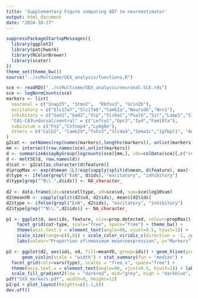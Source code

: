 ```yaml
---
title: 'Supplementary Figure comparing ADT to neuroestimator'
output: html_document
date: "2024-10-27"
---
```



```r
suppressPackageStartupMessages({
  library(ggplot2)
  library(patchwork)
  library(RColorBrewer)
  library(scater)
})
theme_set(theme_bw())
source("../scMultiome/GEX_analysis/functions.R")
```


```r
sce <- readRDS("../scMultiome/GEX_analysis/neuronal.SCE.rds")
sce <- logNormCounts(sce)
markers <- list(
  neuronal = c("Snap25", "Stmn2",  "Rbfox3", "Grin2b"),
  excitatory = c("Slc17a7","Slc17a6","Camk2a","Neurod6","Nrn1"),
  inhibitory = c("Gad1","Gad2","Vip","Slc6a1","Pvalb","Sst","Lamp5","Slc32a1"),
  "CA1-CA3\ndorsal/ventral" = c("Lefty1","Gpc3","Iyd","Fam107a"),
  subiculum = c("Fn1","Cntnap4","Ly6g6e"),
  others = c("Calb2", "Camk2d","Tshz3","Slc4a4","Sema3c","Igfbpl1", "Adarb2")
)
g2cat <- setNames(rep(names(markers),lengths(markers)), unlist(markers))
mm <- intersect(row.names(sce),unlist(markers))
d <- summarizeAssayByGroup(logcounts(sce)[mm,], ids=colData(sce)[,c("celltype")], statistics = c("mean", "prop.detected"))
d <- meltSE(d, row.names(d))
d$cat <- g2cat[as.character(d$feature)]
d$propMax <- exp(d$mean-1L)/exp(sapply(split(d$mean, d$feature), max)-1)[as.character(d$feature)]
d$type <- ifelse(grepl("ExN", d$ids), "excitatory", "inhibitory")
d$type[grep("^N\\.",d$ids)] <- NA_character_
  
d2 <- data.frame(ids=sce$celltype, vd=sce$vd, sum=sce$log10sum)
d2$meanVD <- sapply(split(d2$vd, d2$ids), mean)[d2$ids]
d2$type <- ifelse(grepl("ExN", d2$ids), "excitatory", "inhibitory")
d2$type[grep("^N\\.",d2$ids)] <- NA_character_

p1 <- ggplot(d, aes(ids, feature, size=prop.detected, colour=propMax)) + geom_point() + 
    facet_grid(cat~type, scale="free", space="free") + theme_bw() +
    theme(axis.text.x = element_text(angle=90, vjust=0.5, hjust=1)) +
    scale_size(range=c(0,8)) + scale_color_viridis_c(direction = -1, option="rocket") + 
    labs(colour="Proportion of\nmaximum mean\nexpression", y="Markers", x="")

p2 <- ggplot(d2, aes(ids, vd, fill=meanVD, group=ids)) + geom_hline(yintercept = 0) +
      geom_violin(scale = "width") + stat_summary(fun = "median") +
  facet_grid(cols=vars(type), scales = "free_x", space="free") + 
  theme(axis.text.x = element_text(angle=90, vjust=0.5, hjust=1)) + labs(x="", y="Ventral/Dorsal score") +
  scale_fill_gradient2(low = "darkred", mid="grey", high = "darkblue", breaks=c(-1,1), labels=c("dorsal","ventral"))
pdf("SXX_markers.pdf", width=9, height=12)
p2/p1 + plot_layout(heights=c(1.1,6))
dev.off()
```

